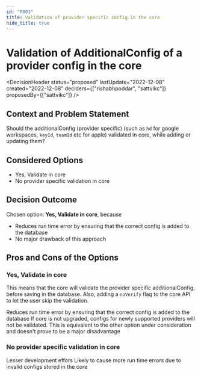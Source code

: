 ```yaml
---
id: "0003"
title: Validation of provider specific config in the core
hide_title: true
---
```



# Validation of AdditionalConfig of a provider config in the core

<DecisionHeader status="proposed" lastUpdate="2022-12-08" created="2022-12-08" deciders={["rishabhpoddar", "sattvikc"]} proposedBy={["sattvikc"]} />

## Context and Problem Statement

Should the additionalConfig (provider specific) (such as `hd` for google workspaces, `keyId`, `teamId` etc for apple) validated in core, while adding or updating them?

## Considered Options

* Yes, Validate in core
* No provider specific validation in core


## Decision Outcome

Chosen option: **Yes, Validate in core**, because

* Reduces run time error by ensuring that the correct config is added to the database
* No major drawback of this approach

## Pros and Cons of the Options

### Yes, Validate in core

This means that the core will validate the provider specific additionalConfig, before saving in the database. Also, adding a `noVerify` flag to the core API to let the user skip the validation.

<ArgumentPro> Reduces run time error by ensuring that the correct config is added to the database </ArgumentPro>
<ArgumentNeut> If core is not upgraded, configs for newly supported providers will not be validated. This is equivalent to the other option under consideration and doesn't prove to be a major disadvantage </ArgumentNeut>

### No provider specific validation in core

<ArgumentPro> Lesser development effors </ArgumentPro>
<ArgumentCon> Likely to cause more run time errors due to invalid configs stored in the core </ArgumentCon>
